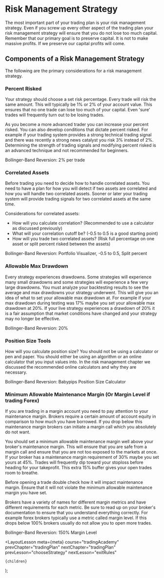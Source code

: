 
# Risk Management Strategy

The most important part of your trading plan is your risk management strategy. Even if you screw up every other aspect of the
trading plan your risk management strategy will ensure that you do not lose too much capital. Remember that our primary goal is
to preserve capital. It is not to make massive profits. If we preserve our capital profits will come.

## Components of a Risk Management Strategy

The following are the primary considerations for a risk management strategy.

### Percent Risked

Your strategy should choose a set risk percentage. Every trade will risk the same amount. This will typically be 1% or 2%
of your account value. This ensures that no one trade can lose too much of your capital. Even 'sure' trades will frequently
turn out to be losing trades.

As you become a more advanced trader you can increase your percent risked. You can also develop conditions that dictate percent
risked. For example if your trading system provides a strong technical trading signal and there was recently a strong news
catalyst you risk 3% instead of 2%. Determining the strength of trading signals and modifying percent risked is an advanced
technique and not recommended for beginners.

Bollinger-Band Reversion: 2% per trade

### Correlated Assets

Before trading you need to decide how to handle correlated assets. You need to have a plan for how you will detect if two
assets are correlated and how you will handle two correlated assets. Sooner or later your trading system will provide
trading signals for two correlated assets at the same time.

Considerations for correlated assets:

- How will you calculate correlation? (Recommended to use a calculator as discussed previously)
- What will your correlation cutoff be? (-0.5 to 0.5 is a good starting point)
- How will you trade two correlated assets? (Risk full percentage on one asset or split percent risked between the assets)

Bollinger-Band Reversion: Portfolio Visualizer, -0.5 to 0.5, Split percent

### Allowable Max Drawdown

Every strategy experiences drawdowns. Some strategies will experience many small drawdowns and some strategies will experience
a few very large drawdowns. You must analyze your backtesting results to see the average and max drawdowns your strategy
underwent. This will give you an idea of what to set your allowable max drawdown at. For example if your max drawdown during
testing was 17% maybe you set your allowable max drawdown at 20%. If your live strategy experiences a drawdown of 20% it is
a fair assumption that market conditions have changed and your strategy may no longer be effective.

Bollinger-Band Reversion: 20%

### Position Size Tools

How will you calculate position size? You should not be using a calculator or pen and paper. You should either be using
an algorithm or an online calculator that you input values into. In the risk management chapter we discussed the recommended
online calculators and why they are necessary.

Bollinger-Band Reversion: Babypips Position Size Calculator

### Minimum Allowable Maintenance Margin (Or Margin Level if trading Forex)

If you are trading in a margin account you need to pay attention to your maintenance margin. Brokers require a certain amount
of account equity in comparison to how much you have borrowed. If you drop below this maintenance margin brokers can initiate a
margin call which you absolutely do not want.

You should set a minimum allowable maintenance margin well above your broker's maintenance margin. This will ensure that you
are safe from a margin call and ensure that you are not too exposed to the markets at once. If your broker has a maintenance
margin requirement of 30% maybe you set yours at 45%. Trades will frequently dip toward your stoploss before heading for your
takeprofit. This extra 15% buffer gives your open trades room to breathe.

Before opening a trade double check how it will impact maintenance margin. Ensure that it will not violate the minimum
allowable maintenance margin you have set.

Brokers have a variety of names for different margin metrics and have different requirements for each metric. Be sure to read
up on your broker's documentation to ensure that you understand everything correctly. For example forex brokers typically
use a metric called margin level. If this drops below 100% brokers usually do not allow you to open more trades.

Bollinger-Band Reversion: 150% Margin Level

  <LayoutLesson
    meta={meta}
    course="tradingAcademy"
    prevChapter="tradingPlan"
    nextChapter="tradingPlan"
    prevLesson="chooseStrategy"
    nextLesson="exitRules"
  >
    {children}
  </LayoutLesson>
);
